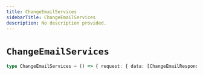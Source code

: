```yaml
---
title: ChangeEmailServices
sidebarTitle: ChangeEmailServices
description: No description provided.
---
```


# `ChangeEmailServices`

```ts
type ChangeEmailServices = () => { request: { data: [ChangeEmailResponse](/reference/javascript/nhost-js/types/change-email-response) } }
```
